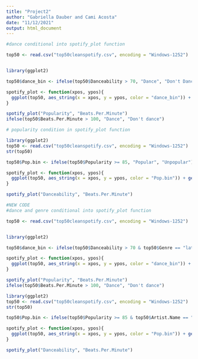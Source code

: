```yaml
---
title: "Project2"
author: "Gabriella Dauber and Cami Acosta"
date: "11/12/2021"
output: html_document
---
```


```r
#dance conditional into spotify_plot function

top50 <- read.csv("top50cleanspotify.csv", encoding = "Windows-1252")


library(ggplot2)

top50$dance_bin <- ifelse(top50$Danceability > 70, "Dance", "Don't Dance") 

spotify_plot <- function(xpos, ypos){
  ggplot(top50, aes_string(x = xpos, y = ypos, color = "dance_bin")) + geom_point(size = 3) + xlab(sub("[.]", " ", xpos)) + ylab(sub("[.]", " ", ypos))
}

spotify_plot("Popularity", "Beats.Per.Minute")
ifelse(top50$Beats.Per.Minute > 100, "Dance", "Don't dance")

```

```r
# popularity condition in spotify_plot function

library(ggplot2)
top50 <- read.csv("top50cleanspotify.csv", encoding = "Windows-1252")
str(top50)

top50$Pop.bin <- ifelse(top50$Popularity >= 85, "Popular", "Unpopular")

spotify_plot <- function(xpos, ypos){
  ggplot(top50, aes_string(x = xpos, y = ypos, color = "Pop.bin")) + geom_point(size = 3) + xlab(sub("[.]", " ", xpos)) + ylab(sub("[.]", " ", ypos)) 
}

spotify_plot("Danceability", "Beats.Per.Minute")

```

```r
#NEW CODE
#dance and genre conditional into spotify_plot function

top50 <- read.csv("top50cleanspotify.csv", encoding = "Windows-1252")


library(ggplot2)

top50$dance_bin <- ifelse(top50$Danceability > 70 & top50$Genre == "latin & reggaeton", "Dance", "Don't Dance") 

spotify_plot <- function(xpos, ypos){
  ggplot(top50, aes_string(x = xpos, y = ypos, color = "dance_bin")) + geom_point(size = 3) + xlab(sub("[.]", " ", xpos)) + ylab(sub("[.]", " ", ypos))
}

spotify_plot("Popularity", "Beats.Per.Minute")
ifelse(top50$Beats.Per.Minute > 100, "Dance", "Don't dance")
```

```r
library(ggplot2)
top50 <- read.csv("top50cleanspotify.csv", encoding = "Windows-1252")
str(top50)

top50$Pop.bin <- ifelse(top50$Popularity >= 85 & top50$Artist.Name == "Ariana Grande", "Popular", "Unpopular")

spotify_plot <- function(xpos, ypos){
  ggplot(top50, aes_string(x = xpos, y = ypos, color = "Pop.bin")) + geom_point(size = 3) + xlab(sub("[.]", " ", xpos)) + ylab(sub("[.]", " ", ypos)) 
}

spotify_plot("Danceability", "Beats.Per.Minute")
```


